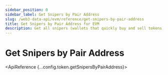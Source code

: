 ```yaml
---
sidebar_position: 0
sidebar_label: Get Snipers by Pair Address
slug: /web3-data-api/evm/reference/get-snipers-by-pair-address
title: Get Snipers by Pair Address for EVM
description: Get all snipers (wallets that quickly buy and sell tokens) for a specific token pair address on EVM chains
---
```




# Get Snipers by Pair Address <MainnetBadge />

<SolanaApiBanner
  customTitle="Looking for snipers by pair address on Solana?"
  customText="Access Snipers by pair address data using our powerful Solana API"
  customButtonText="Explore Solana API"
  customButtonLink="/web3-data-api/solana/reference/get-snipers-by-pair-address"
/>

<ApiReference {...config.token.getSnipersByPairAddress}></ApiReference>
